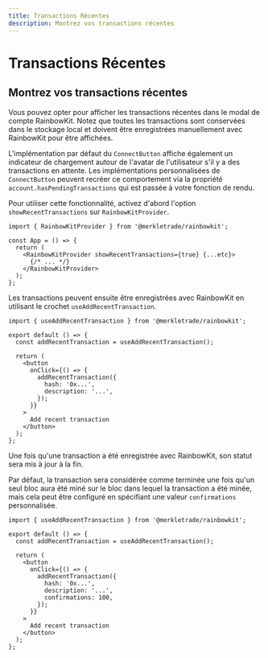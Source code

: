 ```yaml
---
title: Transactions Récentes
description: Montrez vos transactions récentes
---
```


# Transactions Récentes

## Montrez vos transactions récentes

Vous pouvez opter pour afficher les transactions récentes dans le modal de compte RainbowKit. Notez que toutes les transactions sont conservées dans le stockage local et doivent être enregistrées manuellement avec RainbowKit pour être affichées.

L'implémentation par défaut du `ConnectButton` affiche également un indicateur de chargement autour de l'avatar de l'utilisateur s'il y a des transactions en attente. Les implémentations personnalisées de `ConnectButton` peuvent recréer ce comportement via la propriété `account.hasPendingTransactions` qui est passée à votre fonction de rendu.

Pour utiliser cette fonctionnalité, activez d'abord l'option `showRecentTransactions` sur `RainbowKitProvider`.

```tsx
import { RainbowKitProvider } from '@merkletrade/rainbowkit';

const App = () => {
  return (
    <RainbowKitProvider showRecentTransactions={true} {...etc}>
      {/* ... */}
    </RainbowKitProvider>
  );
};
```

Les transactions peuvent ensuite être enregistrées avec RainbowKit en utilisant le crochet `useAddRecentTransaction`.

```tsx
import { useAddRecentTransaction } from '@merkletrade/rainbowkit';

export default () => {
  const addRecentTransaction = useAddRecentTransaction();

  return (
    <button
      onClick={() => {
        addRecentTransaction({
          hash: '0x...',
          description: '...',
        });
      }}
    >
      Add recent transaction
    </button>
  );
};
```

Une fois qu'une transaction a été enregistrée avec RainbowKit, son statut sera mis à jour à la fin.

Par défaut, la transaction sera considérée comme terminée une fois qu'un seul bloc aura été miné sur le bloc dans lequel la transaction a été minée, mais cela peut être configuré en spécifiant une valeur `confirmations` personnalisée.

```tsx
import { useAddRecentTransaction } from '@merkletrade/rainbowkit';

export default () => {
  const addRecentTransaction = useAddRecentTransaction();

  return (
    <button
      onClick={() => {
        addRecentTransaction({
          hash: '0x...',
          description: '...',
          confirmations: 100,
        });
      }}
    >
      Add recent transaction
    </button>
  );
};
```
